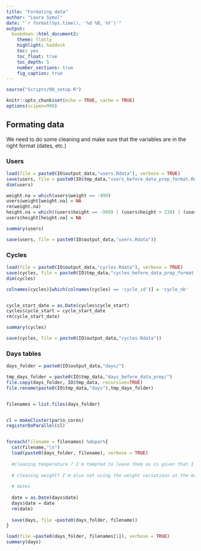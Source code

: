 ```yaml
---
title: "Formating data"
author: "Laura Symul"
date: "`r format(Sys.time(), '%d %B, %Y')`"
output: 
  bookdown::html_document2: 
    theme: flatly
    highlight: haddock
    toc: yes
    toc_float: true
    toc_depth: 5
    number_sections: true
    fig_caption: true
---
```




```r
source("Scripts/00_setup.R")
```


```r
knitr::opts_chunk$set(echo = TRUE, cache = TRUE)
options(scipen=999)
```


## Formating data

We need to do some cleaning and make sure that the variables are in the right format (dates, etc.)

### Users

```r
load(file = paste0(IO$output_data,"users.Rdata"), verbose = TRUE)
save(users, file = paste0(IO$tmp_data,"users_before_data_prep_format.Rdata"))
dim(users)
```


```r

weight.na = which(users$weight == -999)
users$weight[weight.na] = NA
rm(weight.na)
height.na = which((users$height == -999) | (users$height > 230) | (users$height<=100))
users$height[height.na] = NA

summary(users)

```


```r
save(users, file = paste0(IO$output_data,"users.Rdata"))
```


### Cycles


```r
load(file = paste0(IO$output_data,"cycles.Rdata"), verbose = TRUE)
save(cycles, file = paste0(IO$tmp_data,"cycles_before_data_prep_format.Rdata"))
dim(cycles)
```

```r

colnames(cycles)[which(colnames(cycles) == 'cycle_id')] = 'cycle_nb'


cycle_start_date = as.Date(cycles$cycle_start)
cycles$cycle_start = cycle_start_date
rm(cycle_start_date)

summary(cycles)

```



```r
save(cycles, file = paste0(IO$output_data,"cycles.Rdata"))
```



### Days tables


```r

days_folder = paste0(IO$output_data,"days/")

tmp_days_folder = paste0(IO$tmp_data,"days_before_data_prep/")
file.copy(days_folder, IO$tmp_data, recursive=TRUE)
file.rename(paste0(IO$tmp_data,"days"),tmp_days_folder)


filenames = list.files(days_folder)


cl = makeCluster(par$n_cores)
registerDoParallel(cl)


foreach(filename = filenames) %dopar%{
  cat(filename,"\n")
  load(paste0(days_folder, filename), verbose = TRUE)
  
  #cleaning temperature ? I'm tempted to leave them as is given that I do not need them for this project. If I need later I'll clean them later or compute relative changes per cycle first.
  
  # cleaning weight? I'm also not using the weight variations at the moment >> might leave that for later!
  
  # dates
  
  date = as.Date(days$date)
  days$date = date
  rm(date)
  
  save(days, file =paste0(days_folder, filename))
}

```

```r


load(file =paste0(days_folder, filenames[1]), verbose = TRUE)
summary(days)


```


